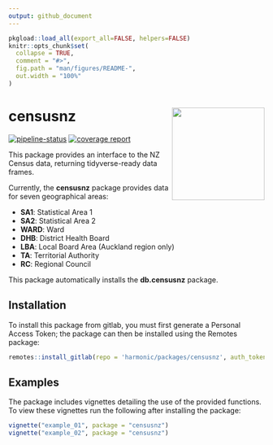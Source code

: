 ```yaml
---
output: github_document
---
```


<!-- README.md is generated from README.Rmd. Please edit that file -->

```r
pkgload::load_all(export_all=FALSE, helpers=FALSE)
knitr::opts_chunk$set(
  collapse = TRUE,
  comment = "#>",
  fig.path = "man/figures/README-",
  out.width = "100%"
)
```

# censusnz <img src='man/figures/logo.png' align="right" height="182.5" />

<!-- badges: start -->
[![pipeline-status](https://gitlab.harmonic.co.nz/harmonic/packages/censusnz/badges/master/pipeline.svg)](https://gitlab.harmonic.co.nz/harmonic/packages/censusnz/pipelines)
[![coverage report](https://gitlab.harmonic.co.nz/harmonic/packages/censusnz/badges/master/coverage.svg)](https://gitlab.harmonic.co.nz/harmonic/packages/censusnz/commits/master)
<!-- badges: end -->

This package provides an interface to the NZ Census data, returning tidyverse-ready data frames.

Currently, the __censusnz__ package provides data for seven geographical areas:

* **SA1**: Statistical Area 1
* **SA2**: Statistical Area 2
* **WARD**: Ward
* **DHB**: District Health Board
* **LBA**: Local Board Area (Auckland region only)
* **TA**: Territorial Authority
* **RC**: Regional Council

This package automatically installs the __db.censusnz__ package.

## Installation

To install this package from gitlab, you must first generate a Personal Access Token; the package can then be installed using the Remotes package:

```r
remotes::install_gitlab(repo = 'harmonic/packages/censusnz', auth_token = <PAT>, host = 'gitlab.harmonic.co.nz')
```

## Examples

The package includes vignettes detailing the use of the provided functions.
  To view these vignettes run the following after installing the package:
```r
vignette("example_01", package = "censusnz")
vignette("example_02", package = "censusnz")
```
